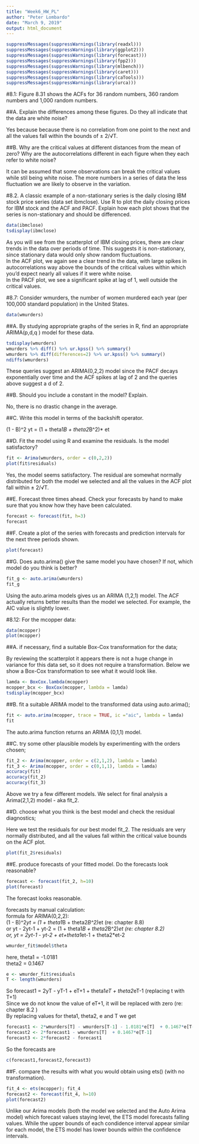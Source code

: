 ---
title: "Week6_HW_PL"
author: "Peter Lombardo"
date: "March 9, 2019"
output: html_document
---
```{r}
suppressMessages(suppressWarnings(library(readxl)))
suppressMessages(suppressWarnings(library(ggplot2)))
suppressMessages(suppressWarnings(library(forecast)))
suppressMessages(suppressWarnings(library(fpp2)))
suppressMessages(suppressWarnings(library(mlbench)))
suppressMessages(suppressWarnings(library(caret)))
suppressMessages(suppressWarnings(library(caTools)))
suppressMessages(suppressWarnings(library(urca)))
```

#8.1: Figure 8.31 shows the ACFs for 36 random numbers, 360 random numbers and 1,000 random numbers.  

##A. Explain the differences among these figures. Do they all indicate that the data are white noise?  

Yes because because there is no correlation from one point to the next and all the values fall within the bounds of ± 2/√T.  

##B. Why are the critical values at different distances from the mean of zero? Why are the autocorrelations different in each figure when they each refer to white noise?

It can be assumed that some observations can break the critical values while stil being white noise. The more numbers in a series of data the less fluctuation we are likely to observe in the variation.  

#8.2. A classic example of a non-stationary series is the daily closing IBM stock price series (data set ibmclose). Use R to plot the daily closing prices for IBM stock and the ACF and PACF. Explain how each plot shows that the series is non-stationary and should be differenced.

```{r}
data(ibmclose)
tsdisplay(ibmclose)
```
As you will see from the scatterplot of IBM closing prices, there are clear trends in the data over periods of time. This suggests it is non-stationary, since stationary data would only show random fluctuations.  
In the ACF plot, we again see a clear trend in the data, with large spikes in autocorrelations way above the bounds of the critical values within which you'd expect nearly all values if it were white noise.  
In the PACF plot, we see a significant spike at lag of 1, well outside the critical values.  


#8.7: Consider wmurders, the number of women murdered each year (per 100,000 standard population) in the United States.
```{r}
data(wmurders)
```

##A. By studying appropriate graphs of the series in R, find an appropriate ARIMA(p,d,q ) model for these data.  

```{r}
tsdisplay(wmurders)
wmurders %>% diff() %>% ur.kpss() %>% summary()
wmurders %>% diff(differences=2) %>% ur.kpss() %>% summary()
ndiffs(wmurders)
```
These queries suggest an ARIMA(0,2,2) model since the PACF decays exponentially over time and the ACF spikes at lag of 2 and the queries above suggest a d of 2.  

##B. Should you include a constant in the model? Explain.

No, there is no drastic change in the average.  

##C. Write this model in terms of the backshift operator.  

(1 - B)^2 yt  = (1 + theta1*B + theta2*B^2)* et    

##D. Fit the model using R and examine the residuals. Is the model satisfactory?  

```{r}
fit <- Arima(wmurders, order = c(0,2,2))
plot(fit$residuals)
```

Yes, the model seems satisfactory. The residual are somewhat normally distributed for both the model we selected and all the values in the ACF plot fall within ± 2/√T.  


##E. Forecast three times ahead. Check your forecasts by hand to make sure that you know how they have been calculated.  
```{r}
forecast <- forecast(fit, h=3)
forecast
```
##F. Create a plot of the series with forecasts and prediction intervals for the next three periods shown.  

```{r}
plot(forecast)
```
##G. Does auto.arima() give the same model you have chosen? If not, which model do you think is better?  

```{r}
fit_g <- auto.arima(wmurders)
fit_g
```

Using the auto.arima models gives us an ARIMA (1,2,1) model. The ACF actually returns better results than the model we selected. For example, the AIC value is slightly lower.  

#8.12: For the mcopper data:  

```{r}
data(mcopper)
plot(mcopper)
```
##A. if necessary, find a suitable Box-Cox transformation for the data;  

By reviewing the scatterplot it appears there is not a huge change in variance for this data set, so it does not require a transformation. Below we show a Box-Cox transformation to see what it would look like.  

```{r}
lamda <- BoxCox.lambda(mcopper)
mcopper_bcx <- BoxCox(mcopper, lambda = lamda)
tsdisplay(mcopper_bcx)
```

##B. fit a suitable ARIMA model to the transformed data using auto.arima();  

```{r}
fit <- auto.arima(mcopper, trace = TRUE, ic ="aic", lambda = lamda)
fit
```

The auto.arima function returns an ARIMA (0,1,1) model.   

##C. try some other plausible models by experimenting with the orders chosen;  

```{r}
fit_2 <- Arima(mcopper, order = c(2,1,2), lambda = lamda)
fit_3 <- Arima(mcopper, order = c(0,1,1), lambda = lamda)
accuracy(fit)
accuracy(fit_2)
accuracy(fit_3)
```
Above we try a few different models.  We select for final analysis a Arima(2,1,2) model - aka fit_2.  


##D. choose what you think is the best model and check the residual diagnostics;  

Here we test the residuals for our best model fit_2. The residuals are very normally distributed, and all the values fall within the critical value bounds on the ACF plot.  

```{r}
plot(fit_2$residuals)
```

##E. produce forecasts of your fitted model. Do the forecasts look reasonable?  
```{r}
forecast <- forecast(fit_2, h=10)
plot(forecast)
```
The forecast looks reasonable.  

forecasts by manual calculation:  
formula for ARIMA(0,2,2):  
(1 - B)^2*yt = (1 + theta1*B + theta2*B^2)*et  (re: chapter 8.8)  
or yt - 2yt-1 + yt-2 = (1 + theta1*B + theta2*B^2)*et  (re: chapter 8.2)  
or, yt = 2yt-1 - yt-2 + et+theta1*et-1 + theta2*et-2  

```{r}
wmurder_fit$model$theta
```
here, theta1 = -1.0181  
      theta2 = 0.1467
      
```{r}
e <- wmurder_fit$residuals
T <- length(wmurders)
```
 
So forecast1 = 2yT - yT-1 + eT+1 + theta1*eT + theta2*eT-1  (replacing t with T+1)  
Since we do not know the value of eT+1, it will be replaced with zero (re: chapter 8.2 )  
By replacing values for theta1, theta2, e and T we get  

```{r}
forecast1 <- 2*wmurders[T] - wmurders[T-1] - 1.0181*e[T]  + 0.1467*e[T-1]
forecast2 <- 2*forecast1 - wmurders[T]  + 0.1467*e[T-1]
forecast3 <- 2*forecast2 - forecast1
```
So the forecasts are

```{r}
c(forecast1,forecast2,forecast3)
```


##F. compare the results with what you would obtain using ets() (with no transformation).  

```{r}
fit_4 <- ets(mcopper); fit_4
forecast2 <- forecast(fit_4, h=10)
plot(forecast2)
```

Unlike our Arima models (both the model we selected and the Auto Arima model) which forecast values staying level, the ETS model forecasts falling values. While the upper bounds of each condidence interval appear similar for each model, the ETS model has lower bounds within the confidence intervals.  
